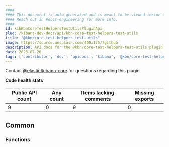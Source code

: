 ```yaml
---
####
#### This document is auto-generated and is meant to be viewed inside our experimental, new docs system.
#### Reach out in #docs-engineering for more info.
####
id: kibKbnCoreTestHelpersTestUtilsPluginApi
slug: /kibana-dev-docs/api/kbn-core-test-helpers-test-utils
title: "@kbn/core-test-helpers-test-utils"
image: https://source.unsplash.com/400x175/?github
description: API docs for the @kbn/core-test-helpers-test-utils plugin
date: 2023-07-20
tags: ['contributor', 'dev', 'apidocs', 'kibana', '@kbn/core-test-helpers-test-utils']
---
```




Contact [@elastic/kibana-core](https://github.com/orgs/elastic/teams/kibana-core) for questions regarding this plugin.

**Code health stats**

| Public API count  | Any count | Items lacking comments | Missing exports |
|-------------------|-----------|------------------------|-----------------|
| 9 | 0 | 9 | 0 |

## Common

### Functions
<DocDefinitionList data={kbnCoreTestHelpersTestUtilsObj.common.functions}/>

